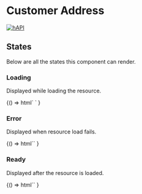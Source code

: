 
<Meta title="Cards / Address" component="foxy-address-card" />

# Customer Address

[![hAPI](https://img.shields.io/badge/hAPI-customer__address-green.svg)](https://api.foxycart.com/rels/customer_address)

## States

Below are all the states this component can render.

### Loading

Displayed while loading the resource.

<Canvas>
  <Story name="Loading">
    {() =>
      html`
        <foxy-address-card
          href="https://demo.foxycart.com/s/admin/sleep"
          class="p-4 rounded border"
        >
        </foxy-address-card>
      `
    }
  </Story>
</Canvas>

### Error

Displayed when resource load fails.

<Canvas>
  <Story name="Error">
    {() =>
      html`<foxy-address-card
        href="https://demo.foxycart.com/s/admin/not-found"
        class="p-4 rounded border"
      ></foxy-address-card>`
    }
  </Story>
</Canvas>

### Ready

Displayed after the resource is loaded.

<Canvas>
  <Story name="Ready">
    {() =>
      html`<foxy-address-card
        href="https://demo.foxycart.com/s/admin/customer_addresses/0"
        class="p-4 rounded border"
      ></foxy-address-card>`
    }
  </Story>
</Canvas>

